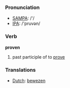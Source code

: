 === Pronunciation ===
*[[w:SAMPA|SAMPA]]: /'/
*[[w:IPA|IPA]]: /'pruvən/

=== Verb ===

'''proven'''

# past participle of to [[prove]]

=== Translations ===
*[[Dutch]]: [[bewezen]]